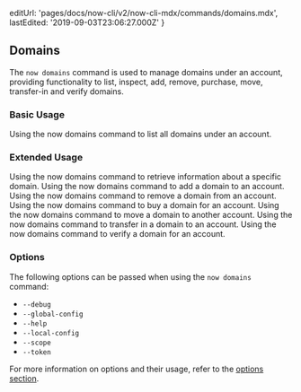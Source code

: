 
  editUrl: 'pages/docs/now-cli/v2/now-cli-mdx/commands/domains.mdx',
  lastEdited: '2019-09-03T23:06:27.000Z'
}

## Domains

The `now domains` command is used to manage domains under an account, providing functionality to list, inspect, add, remove, purchase, move, transfer-in and verify domains.

### Basic Usage

<Snippet dark text="now domains ls" />
<Caption>Using the <InlineCode>now domains</InlineCode> command to list all domains under an account.</Caption>

### Extended Usage

<Snippet dark text="now domains inspect [domain]" />
<Caption>Using the <InlineCode>now domains</InlineCode> command to retrieve information about a specific domain.</Caption>

<Snippet dark text="now domains add [domain]" />
<Caption>Using the <InlineCode>now domains</InlineCode> command to add a domain to an account.</Caption>

<Snippet dark text="now domains rm [domain]" />
<Caption>Using the <InlineCode>now domains</InlineCode> command to remove a domain from an account.</Caption>

<Snippet dark text="now domains buy [domain]" />
<Caption>Using the <InlineCode>now domains</InlineCode> command to buy a domain for an account.</Caption>

<Snippet dark text="now domains move [domain] [account-name]" />
<Caption>Using the <InlineCode>now domains</InlineCode> command to move a domain to another account.</Caption>

<Snippet dark text="now domains transfer-in [domain]" />
<Caption>Using the <InlineCode>now domains</InlineCode> command to transfer in a domain to an account.</Caption>

<Snippet dark text="now domains verify [domain]" />
<Caption>Using the <InlineCode>now domains</InlineCode> command to verify a domain for an account.</Caption>

### Options

The following options can be passed when using the `now domains` command:

- `--debug`
- `--global-config`
- `--help`
- `--local-config`
- `--scope`
- `--token`

For more information on options and their usage, refer to the [options section](#options).
